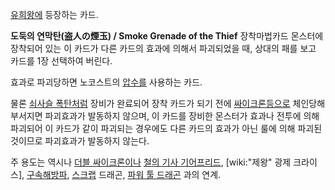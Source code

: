 [[유희왕]]에 등장하는 카드.

'''도둑의 연막탄(盗人の煙玉) / Smoke Grenade of the Thief'''
장착마법카드
몬스터에 장착되어 있는 이 카드가 다른 카드의 효과에 의해서 파괴되었을 때,  상대의 패를 보고 카드를 1장 선택하여 버린다.

효과로 파괴당하면 노코스트의 [[압수]]를 사용하는 카드.

물론 [[쇠사슬 폭탄]]처럼 장비가 완료되어 장착 카드가 되기 전에 [[싸이크론]]등으로 체인당해 부서지면 파괴효과가 발동하지 않으며, 이 카드를 장비한 몬스터가 효과나 전투에 의해 파괴되어 이 카드가 같이 파괴되는 경우에도 다른 카드의 효과가 아닌 룰에 의해 파괴된 것이므로 파괴효과가 발동하지 않는다.

주 용도는 역시나 [[더블 싸이크론]]이나 [[철의 기사 기어프리드]], [wiki:"제왕" 광제 크라이스], [[구속해방파]], [[스크랩]] 드래곤, [[파워 툴 드래곤]] 과의 연계.

